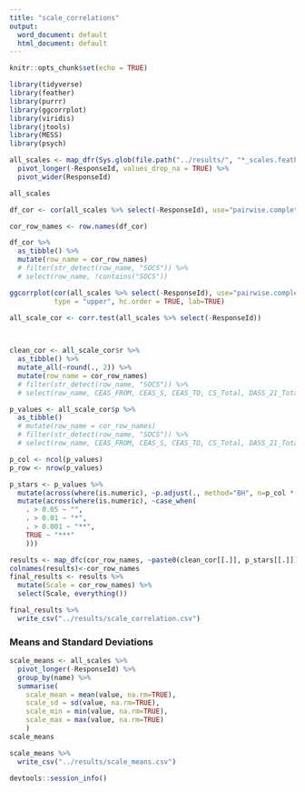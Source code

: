 ```yaml
---
title: "scale_correlations"
output:
  word_document: default
  html_document: default
---
```


```r
knitr::opts_chunk$set(echo = TRUE)
```

```r
library(tidyverse)
library(feather)
library(purrr)
library(ggcorrplot)
library(viridis)
library(jtools)
library(MESS)
library(psych)
```

```r
all_scales <- map_dfr(Sys.glob(file.path("../results/", "*_scales.feather")), read_feather) %>% 
  pivot_longer(-ResponseId, values_drop_na = TRUE) %>% 
  pivot_wider(ResponseId)

all_scales
```

```r
df_cor <- cor(all_scales %>% select(-ResponseId), use="pairwise.complete.obs", method="spearman")

cor_row_names <- row.names(df_cor)  

df_cor %>% 
  as_tibble() %>% 
  mutate(row_name = cor_row_names)
  # filter(str_detect(row_name, "SOCS")) %>% 
  # select(row_name, !contains("SOCS"))
```

```r
ggcorrplot(cor(all_scales %>% select(-ResponseId), use="pairwise.complete.obs", method="spearman"),
           type = "upper", hc.order = TRUE, lab=TRUE)
```

```r
all_scale_cor <- corr.test(all_scales %>% select(-ResponseId))
  


clean_cor <- all_scale_cor$r %>% 
  as_tibble() %>% 
  mutate_all(~round(., 2)) %>% 
  mutate(row_name = cor_row_names)
  # filter(str_detect(row_name, "SOCS")) %>% 
  # select(row_name, CEAS_FROM, CEAS_S, CEAS_TO, CS_Total, DASS_21_Total, ECR_Total, FFMQ_Total, PBIS, SCS_Positive = Positive, SCS_Negative = Negative)
```

```r
p_values <- all_scale_cor$p %>% 
  as_tibble() 
  # mutate(row_name = cor_row_names)
  # filter(str_detect(row_name, "SOCS")) %>% 
  # select(row_name, CEAS_FROM, CEAS_S, CEAS_TO, CS_Total, DASS_21_Total, ECR_Total, FFMQ_Total, PBIS, SCS_Positive = Positive, SCS_Negative = Negative)

p_col <- ncol(p_values)
p_row <- nrow(p_values)

p_stars <- p_values %>% 
  mutate(across(where(is.numeric), ~p.adjust(., method="BH", n=p_col * p_row))) %>% 
  mutate(across(where(is.numeric), ~case_when(
    . > 0.05 ~ "",
    . > 0.01 ~ "*",
    . > 0.001 ~ "**",
    TRUE ~ "***"
    )))
```

```r
results <- map_dfc(cor_row_names, ~paste0(clean_cor[[.]], p_stars[[.]]))
colnames(results)<-cor_row_names
final_results <- results %>% 
  mutate(Scale = cor_row_names) %>% 
  select(Scale, everything())
```

```r
final_results %>% 
  write_csv("../results/scale_correlation.csv")
```

### Means and Standard Deviations

```r
scale_means <- all_scales %>% 
  pivot_longer(-ResponseId) %>% 
  group_by(name) %>% 
  summarise(
    scale_mean = mean(value, na.rm=TRUE),
    scale_sd = sd(value, na.rm=TRUE),
    scale_min = min(value, na.rm=TRUE),
    scale_max = max(value, na.rm=TRUE)
    )
scale_means
```

```r
scale_means %>% 
  write_csv("../results/scale_means.csv")
```

```r
devtools::session_info()
```
